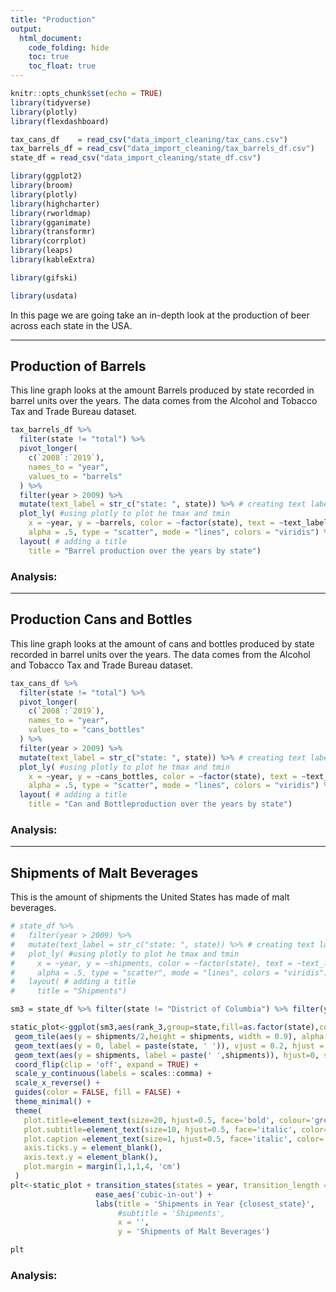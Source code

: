 ```yaml
---
title: "Production"
output: 
  html_document:
    code_folding: hide
    toc: true
    toc_float: true
---
```


```r
knitr::opts_chunk$set(echo = TRUE)
library(tidyverse)
library(plotly)
library(flexdashboard)

tax_cans_df    = read_csv("data_import_cleaning/tax_cans.csv")
tax_barrels_df = read_csv("data_import_cleaning/tax_barrels_df.csv")
state_df = read_csv("data_import_cleaning/state_df.csv")

library(ggplot2)
library(broom)
library(plotly)
library(highcharter)
library(rworldmap)
library(gganimate)
library(transformr)
library(corrplot)
library(leaps)
library(kableExtra)

library(gifski)

library(usdata)
```

In this page we are going take an in-depth look at the production of beer across each state in the USA. 

---

## Production of Barrels 
This line graph looks at the amount Barrels produced by state recorded in barrel units over the years. The data comes from the Alcohol and Tobacco Tax and Trade Bureau dataset. 

```r
tax_barrels_df %>%
  filter(state != "total") %>%
  pivot_longer(
    c(`2008`:`2019`),
    names_to = "year",
    values_to = "barrels"
  ) %>%
  filter(year > 2009) %>%
  mutate(text_label = str_c("state: ", state)) %>% # creating text label 
  plot_ly( #using plotly to plot he tmax and tmin 
    x = ~year, y = ~barrels, color = ~factor(state), text = ~text_label,
    alpha = .5, type = "scatter", mode = "lines", colors = "viridis") %>%
  layout( # adding a title 
    title = "Barrel production over the years by state")
```

### Analysis: 

---


## Production Cans and Bottles

This line graph looks at the amount of cans and bottles produced by state recorded in barrel units over the years. The data comes from the Alcohol and Tobacco Tax and Trade Bureau dataset.

```r
tax_cans_df %>%
  filter(state != "total") %>%
  pivot_longer(
    c(`2008`:`2019`),
    names_to = "year",
    values_to = "cans_bottles"
  ) %>%
  filter(year > 2009) %>%
  mutate(text_label = str_c("state: ", state)) %>% # creating text label 
  plot_ly( #using plotly to plot he tmax and tmin 
    x = ~year, y = ~cans_bottles, color = ~factor(state), text = ~text_label,
    alpha = .5, type = "scatter", mode = "lines", colors = "viridis") %>%
  layout( # adding a title 
    title = "Can and Bottleproduction over the years by state")
```

### Analysis: 

--- 

## Shipments of Malt Beverages
This is the amount of shipments the United States has made of malt beverages. 

```r
# state_df %>%
#   filter(year > 2009) %>%
#   mutate(text_label = str_c("state: ", state)) %>% # creating text label 
#   plot_ly( #using plotly to plot he tmax and tmin 
#     x = ~year, y = ~shipments, color = ~factor(state), text = ~text_label,
#     alpha = .5, type = "scatter", mode = "lines", colors = "viridis") %>%
#   layout( # adding a title 
#     title = "Shipments")
```

```r

sm3 = state_df %>% filter(state != "District of Columbia") %>% filter(year > 2009)

static_plot<-ggplot(sm3,aes(rank_3,group=state,fill=as.factor(state),color=as.factor(state))) +
 geom_tile(aes(y = shipments/2,height = shipments, width = 0.9), alpha = 0.8, color = NA) +
 geom_text(aes(y = 0, label = paste(state, ' ')), vjust = 0.2, hjust = 1, size = 3.5) +
 geom_text(aes(y = shipments, label = paste(' ',shipments)), hjust=0, size = 3.5) +
 coord_flip(clip = 'off', expand = TRUE) +
 scale_y_continuous(labels = scales::comma) +
 scale_x_reverse() +
 guides(color = FALSE, fill = FALSE) +
 theme_minimal() +
 theme(
   plot.title=element_text(size=20, hjust=0.5, face='bold', colour='grey', vjust=-1),
   plot.subtitle=element_text(size=10, hjust=0.5, face='italic', color='grey'),
   plot.caption =element_text(size=1, hjust=0.5, face='italic', color='grey'),
   axis.ticks.y = element_blank(),
   axis.text.y = element_blank(),
   plot.margin = margin(1,1,1,4, 'cm')
 )
plt<-static_plot + transition_states(states = year, transition_length = 4, state_length = 1) +
                   ease_aes('cubic-in-out') +
                   labs(title = 'Shipments in Year {closest_state}',
                        #subtitle = 'Shipments',
                        x = '', 
                        y = 'Shipments of Malt Beverages')

plt

```

### Analysis: 
